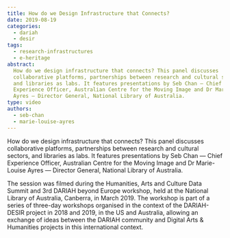 ```yaml
---
title: How do we Design Infrastructure that Connects?
date: 2019-08-19
categories:
  - dariah
  - desir
tags:
  - research-infrastructures
  - e-heritage
abstract:
  How do we design infrastructure that connects? This panel discusses
  collaborative platforms, partnerships between research and cultural sectors,
  and libraries as labs. It features presentations by Seb Chan — Chief
  Experience Officer, Australian Centre for the Moving Image and Dr Marie-Louise
  Ayres — Director General, National Library of Australia.
type: video
authors:
  - seb-chan
  - marie-louise-ayres
---
```


How do we design infrastructure that connects? This panel discusses
collaborative platforms, partnerships between research and cultural sectors, and
libraries as labs. It features presentations by Seb Chan — Chief Experience
Officer, Australian Centre for the Moving Image and Dr Marie-Louise Ayres —
Director General, National Library of Australia.

The session was filmed during the Humanities, Arts and Culture Data Summit and
3rd DARIAH beyond Europe workshop, held at the National Library of Australia,
Canberra, in March 2019. The workshop is part of a series of three-day workshops
organised in the context of the DARIAH-DESIR project in 2018 and 2019, in the US
and Australia, allowing an exchange of ideas between the DARIAH community and
Digital Arts & Humanities projects in this international context.

<VideoCard
  title="How do we Design Infrastructure that Connects?"
  id="QNNcM6nQCiM"
  image="images/intersections.png"
/>
